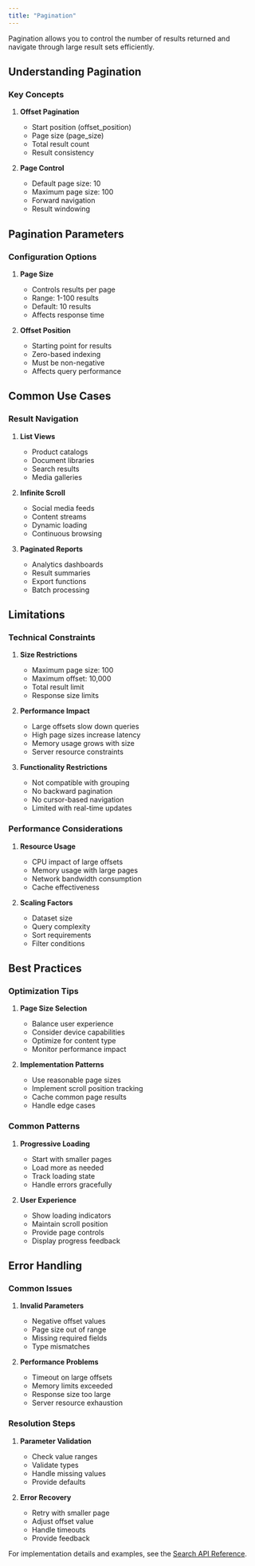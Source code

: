 ```yaml
---
title: "Pagination"
---
```


Pagination allows you to control the number of results returned and navigate through large result sets efficiently.

## Understanding Pagination

### Key Concepts

1. **Offset Pagination**

   - Start position (offset_position)
   - Page size (page_size)
   - Total result count
   - Result consistency

2. **Page Control**
   - Default page size: 10
   - Maximum page size: 100
   - Forward navigation
   - Result windowing

## Pagination Parameters

### Configuration Options

1. **Page Size**

   - Controls results per page
   - Range: 1-100 results
   - Default: 10 results
   - Affects response time

2. **Offset Position**
   - Starting point for results
   - Zero-based indexing
   - Must be non-negative
   - Affects query performance

## Common Use Cases

### Result Navigation

1. **List Views**

   - Product catalogs
   - Document libraries
   - Search results
   - Media galleries

2. **Infinite Scroll**

   - Social media feeds
   - Content streams
   - Dynamic loading
   - Continuous browsing

3. **Paginated Reports**
   - Analytics dashboards
   - Result summaries
   - Export functions
   - Batch processing

## Limitations

### Technical Constraints

1. **Size Restrictions**

   - Maximum page size: 100
   - Maximum offset: 10,000
   - Total result limit
   - Response size limits

2. **Performance Impact**

   - Large offsets slow down queries
   - High page sizes increase latency
   - Memory usage grows with size
   - Server resource constraints

3. **Functionality Restrictions**
   - Not compatible with grouping
   - No backward pagination
   - No cursor-based navigation
   - Limited with real-time updates

### Performance Considerations

1. **Resource Usage**

   - CPU impact of large offsets
   - Memory usage with large pages
   - Network bandwidth consumption
   - Cache effectiveness

2. **Scaling Factors**
   - Dataset size
   - Query complexity
   - Sort requirements
   - Filter conditions

## Best Practices

### Optimization Tips

1. **Page Size Selection**

   - Balance user experience
   - Consider device capabilities
   - Optimize for content type
   - Monitor performance impact

2. **Implementation Patterns**
   - Use reasonable page sizes
   - Implement scroll position tracking
   - Cache common page results
   - Handle edge cases

### Common Patterns

1. **Progressive Loading**

   - Start with smaller pages
   - Load more as needed
   - Track loading state
   - Handle errors gracefully

2. **User Experience**
   - Show loading indicators
   - Maintain scroll position
   - Provide page controls
   - Display progress feedback

## Error Handling

### Common Issues

1. **Invalid Parameters**

   - Negative offset values
   - Page size out of range
   - Missing required fields
   - Type mismatches

2. **Performance Problems**
   - Timeout on large offsets
   - Memory limits exceeded
   - Response size too large
   - Server resource exhaustion

### Resolution Steps

1. **Parameter Validation**

   - Check value ranges
   - Validate types
   - Handle missing values
   - Provide defaults

2. **Error Recovery**
   - Retry with smaller page
   - Adjust offset value
   - Handle timeouts
   - Provide feedback

For implementation details and examples, see the [Search API Reference](/api-reference/search/overview).
